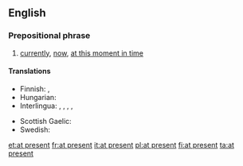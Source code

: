==English==

===Prepositional phrase===
{{en-PP|[[at]] [[present]]}}

# [[currently]], [[now]], [[at this moment in time]]

====Translations====
{{trans-top|currently}}
* Finnish: {{t+|fi|parhaillaan}}, {{t-|fi|tällä hetkellä}}
* Hungarian: {{t+|hu|jelenleg}}
* Interlingua: {{t-|ia|al presente}},  {{t-|ia|currentemente}},  {{t-|ia|ora}},  {{t-|ia|in iste momento}},  {{t-|ia|nunc}}
{{trans-mid}}
* Scottish Gaelic: {{t-|gd|an latha an-diugh}}
* Swedish: {{t+|sv|för närvarande}}
{{trans-bottom}}

[[et:at present]]
[[fr:at present]]
[[it:at present]]
[[pl:at present]]
[[fi:at present]]
[[ta:at present]]